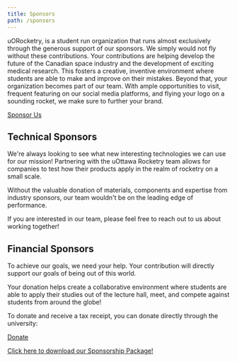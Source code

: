 ```yaml
---
title: Sponsors
path: /sponsors
---
```



uORocketry, is a student run organization that runs almost exclusively through the generous support of our sponsors. We simply would not fly without these contributions. Your contributions are helping develop the future of the Canadian space industry and the development of exciting medical research. This fosters a creative, inventive environment where students are able to make and improve on their mistakes. Beyond that, your organization becomes part of our team. With ample opportunities to visit, frequent featuring on our social media platforms, and flying your logo on a sounding rocket, we make sure to further your brand.

[Sponsor Us](mailto:rocketry@uottawa.ca)

<Columns>
<div>

## Technical Sponsors

We're always looking to see what new interesting technologies we can use for our mission! Partnering with the uOttawa Rocketry team allows for companies to test how their products apply in the realm of rocketry on a small scale.

Without the valuable donation of materials, components and expertise from industry sponsors, our team wouldn't be on the leading edge of performance.

If you are interested in our team, please feel free to reach out to us about working together!

</div>
<div>

## Financial Sponsors

To achieve our goals, we need your help. Your contribution will directly support our goals of being out of this world.

Your donation helps create a collaborative environment where students are able to apply their studies out of the lecture hall, meet, and compete against students from around the globe!

To donate and receive a tax receipt, you can donate directly through the university:

[Donate](https://alumni.uottawa.ca/donation-form?fid=J7igq1Gxqgs%3d&fdesc=vj8yiR3kw2%2bPwQCmy1Z8CRI6lsq79sGgB8Cxh9dPPcHz98MFCiqi33fCh8gjHTopXlb7FNPyERD3vLVgZUYX4oKLwuSahRs9UCaC0T8l5SLviFpHAFSaiQ%3d%3d)

</div>
</Columns>

[Click here to download our Sponsorship Package!](https://uorocketry.ca/assets/SPONSORSHIP%20PACKAGE%202021.pdf)
